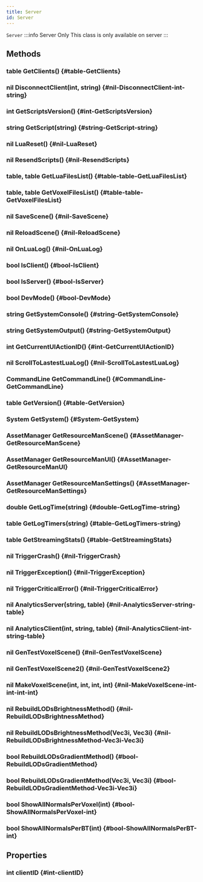 ```yaml
---
title: Server
id: Server
---
```

`Server`
:::info Server Only
This class is only available on server
:::

## Methods

### table GetClients() {#table-GetClients}

### nil DisconnectClient(int, string) {#nil-DisconnectClient-int-string}

### int GetScriptsVersion() {#int-GetScriptsVersion}

### string GetScript(string) {#string-GetScript-string}

### nil LuaReset() {#nil-LuaReset}

### nil ResendScripts() {#nil-ResendScripts}

### table, table GetLuaFilesList() {#table-table-GetLuaFilesList}

### table, table GetVoxelFilesList() {#table-table-GetVoxelFilesList}

### nil SaveScene() {#nil-SaveScene}

### nil ReloadScene() {#nil-ReloadScene}

### nil OnLuaLog() {#nil-OnLuaLog}

### bool IsClient() {#bool-IsClient}

### bool IsServer() {#bool-IsServer}

### bool DevMode() {#bool-DevMode}

### string GetSystemConsole() {#string-GetSystemConsole}

### string GetSystemOutput() {#string-GetSystemOutput}

### int GetCurrentUIActionID() {#int-GetCurrentUIActionID}

### nil ScrollToLastestLuaLog() {#nil-ScrollToLastestLuaLog}

### CommandLine GetCommandLine() {#CommandLine-GetCommandLine}

### table GetVersion() {#table-GetVersion}

### System GetSystem() {#System-GetSystem}

### AssetManager GetResourceManScene() {#AssetManager-GetResourceManScene}

### AssetManager GetResourceManUI() {#AssetManager-GetResourceManUI}

### AssetManager GetResourceManSettings() {#AssetManager-GetResourceManSettings}

### double GetLogTime(string) {#double-GetLogTime-string}

### table GetLogTimers(string) {#table-GetLogTimers-string}

### table GetStreamingStats() {#table-GetStreamingStats}

### nil TriggerCrash() {#nil-TriggerCrash}

### nil TriggerException() {#nil-TriggerException}

### nil TriggerCriticalError() {#nil-TriggerCriticalError}

### nil AnalyticsServer(string, table) {#nil-AnalyticsServer-string-table}

### nil AnalyticsClient(int, string, table) {#nil-AnalyticsClient-int-string-table}

### nil GenTestVoxelScene() {#nil-GenTestVoxelScene}

### nil GenTestVoxelScene2() {#nil-GenTestVoxelScene2}

### nil MakeVoxelScene(int, int, int, int) {#nil-MakeVoxelScene-int-int-int-int}

### nil RebuildLODsBrightnessMethod() {#nil-RebuildLODsBrightnessMethod}

### nil RebuildLODsBrightnessMethod(Vec3i, Vec3i) {#nil-RebuildLODsBrightnessMethod-Vec3i-Vec3i}

### bool RebuildLODsGradientMethod() {#bool-RebuildLODsGradientMethod}

### bool RebuildLODsGradientMethod(Vec3i, Vec3i) {#bool-RebuildLODsGradientMethod-Vec3i-Vec3i}

### bool ShowAllNormalsPerVoxel(int) {#bool-ShowAllNormalsPerVoxel-int}

### bool ShowAllNormalsPerBT(int) {#bool-ShowAllNormalsPerBT-int}

## Properties

### int clientID {#int-clientID}

